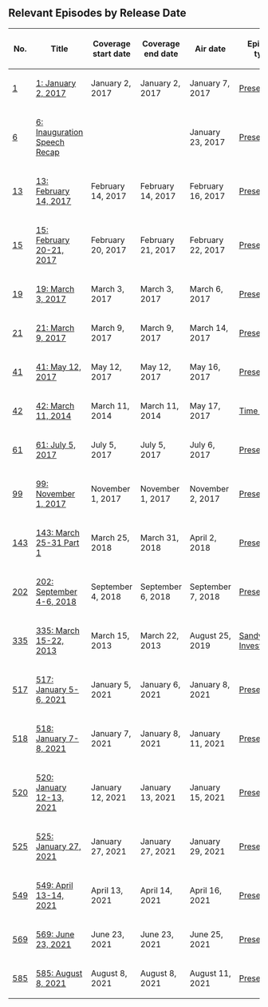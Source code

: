 ==Relevant Episodes by Release Date==
{| class="fandom-table"
!No.
!Title
!Coverage
start date
!Coverage
end date
!Air date
!Episode type
|-
|[[1: January 2, 2017|1]]
|[[1: January 2, 2017]]
|January 2, 2017
|January 2, 2017
|January 7, 2017
|[[:Category:Present Day|Present Day]]
|-
|[[6: Inauguration Speech Recap|6]]
|[[6: Inauguration Speech Recap]]
|
|
|January 23, 2017
|[[:Category:Present Day|Present Day]]
|-
|[[13: February 14, 2017|13]]
|[[13: February 14, 2017]]
|February 14, 2017
|February 14, 2017
|February 16, 2017
|[[:Category:Present Day|Present Day]]
|-
|[[15: February 20-21, 2017|15]]
|[[15: February 20-21, 2017]]
|February 20, 2017
|February 21, 2017
|February 22, 2017
|[[:Category:Present Day|Present Day]]
|-
|[[19: March 3, 2017|19]]
|[[19: March 3, 2017]]
|March 3, 2017
|March 3, 2017
|March 6, 2017
|[[:Category:Present Day|Present Day]]
|-
|[[21: March 9, 2017|21]]
|[[21: March 9, 2017]]
|March 9, 2017
|March 9, 2017
|March 14, 2017
|[[:Category:Present Day|Present Day]]
|-
|[[41: May 12, 2017|41]]
|[[41: May 12, 2017]]
|May 12, 2017
|May 12, 2017
|May 16, 2017
|[[:Category:Present Day|Present Day]]
|-
|[[42: March 11, 2014|42]]
|[[42: March 11, 2014]]
|March 11, 2014
|March 11, 2014
|May 17, 2017
|[[:Category:Time Travel|Time Travel]]
|-
|[[61: July 5, 2017|61]]
|[[61: July 5, 2017]]
|July 5, 2017
|July 5, 2017
|July 6, 2017
|[[:Category:Present Day|Present Day]]
|-
|[[99: November 1, 2017|99]]
|[[99: November 1, 2017]]
|November 1, 2017
|November 1, 2017
|November 2, 2017
|[[:Category:Present Day|Present Day]]
|-
|[[143: March 25-31 Part 1|143]]
|[[143: March 25-31 Part 1]]
|March 25, 2018
|March 31, 2018
|April 2, 2018
|[[:Category:Present Day|Present Day]]
|-
|[[202: September 4-6, 2018|202]]
|[[202: September 4-6, 2018]]
|September 4, 2018
|September 6, 2018
|September 7, 2018
|[[:Category:Present Day|Present Day]]
|-
|[[335: March 15-22, 2013|335]]
|[[335: March 15-22, 2013]]
|March 15, 2013
|March 22, 2013
|August 25, 2019
|[[:Category:Sandy Hook Investigation|Sandy Hook Investigation]]
|-
|[[517: January 5-6, 2021|517]]
|[[517: January 5-6, 2021]]
|January 5, 2021
|January 6, 2021
|January 8, 2021
|[[:Category:Present Day|Present Day]]
|-
|[[518: January 7-8, 2021|518]]
|[[518: January 7-8, 2021]]
|January 7, 2021
|January 8, 2021
|January 11, 2021
|[[:Category:Present Day|Present Day]]
|-
|[[520: January 12-13, 2021|520]]
|[[520: January 12-13, 2021]]
|January 12, 2021
|January 13, 2021
|January 15, 2021
|[[:Category:Present Day|Present Day]]
|-
|[[525: January 27, 2021|525]]
|[[525: January 27, 2021]]
|January 27, 2021
|January 27, 2021
|January 29, 2021
|[[:Category:Present Day|Present Day]]
|-
|[[549: April 13-14, 2021|549]]
|[[549: April 13-14, 2021]]
|April 13, 2021
|April 14, 2021
|April 16, 2021
|[[:Category:Present Day|Present Day]]
|-
|[[569: June 23, 2021|569]]
|[[569: June 23, 2021]]
|June 23, 2021
|June 23, 2021
|June 25, 2021
|[[:Category:Present Day|Present Day]]
|-
|[[585: August 8, 2021|585]]
|[[585: August 8, 2021]]
|August 8, 2021
|August 8, 2021
|August 11, 2021
|[[:Category:Present Day|Present Day]]
|}

